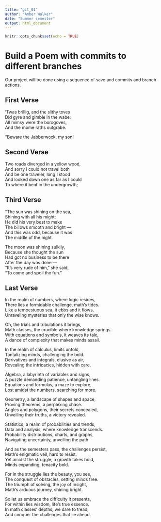 ```yaml
---
title: "git_01"
author: "Amber Walker"
date: "Summer semester"
output: html_document
---
```


```r
knitr::opts_chunk$set(echo = TRUE)
```
# Build a Poem with commits to different branches
Our project will be done using a sequence of save and commits and branch actions.
<!-- Do not modify or change any text in "!--" bracketed areas such as this --- these are instructions to
you, if you change any of this the git program will notice it and compromise your git merging strategy !-->

## First Verse 
<!--Put the first five lines of a poem by Lewis Carrol in this section!-->
’Twas brillig, and the slithy toves      
      Did gyre and gimble in the wabe:      
All mimsy were the borogoves,      
      And the mome raths outgrabe.      
       
“Beware the Jabberwock, my son!    
    
## Second Verse
<!--Put the first five lines of a poem by Robert Frost here!-->
Two roads diverged in a yellow wood,    
And sorry I could not travel both    
And be one traveler, long I stood    
And looked down one as far as I could    
To where it bent in the undergrowth;  
  
## Third Verse
<!--Put the first two verses of The Walrus and the Carpenter here!-->
"The sun was shining on the sea,    
      Shining with all his might:    
He did his very best to make    
      The billows smooth and bright —    
And this was odd, because it was    
      The middle of the night.    
    
The moon was shining sulkily,    
      Because she thought the sun    
Had got no business to be there    
      After the day was done —    
"It's very rude of him," she said,    
      "To come and spoil the fun."  
  
## Last Verse
<!--Put a short poem you created using chatGPT of 20 to 30 lines,here!-->
In the realm of numbers, where logic resides,    
There lies a formidable challenge, math's tides.     
Like a tempestuous sea, it ebbs and it flows,    
Unraveling mysteries that only the wise knows.    
    
Oh, the trials and tribulations it brings,    
Math classes, the crucible where knowledge springs.    
With equations and symbols, it weaves its tale,    
A dance of complexity that makes minds assail.    
    
In the realm of calculus, limits unfold,    
Tantalizing minds, challenging the bold.    
Derivatives and integrals, elusive as air,      
Revealing the intricacies, hidden with care.      
      
Algebra, a labyrinth of variables and signs,    
A puzzle demanding patience, untangling lines.    
Equations and formulas, a maze to explore,    
Lost amidst the numbers, searching for more.    
    
Geometry, a landscape of shapes and space,    
Proving theorems, a perplexing chase.    
Angles and polygons, their secrets concealed,    
Unveiling their truths, a victory revealed.    
    
Statistics, a realm of probabilities and trends,    
Data and analysis, where knowledge transcends.    
Probability distributions, charts, and graphs,    
Navigating uncertainty, unveiling the path.    
    
And as the semesters pass, the challenges persist,    
Math's enigmatic veil, hard to resist.    
Yet amidst the struggle, a growth takes hold,    
Minds expanding, tenacity bold.    
    
For in the struggle lies the beauty, you see,    
The conquest of obstacles, setting minds free.    
The triumph of solving, the joy of insight,    
Math's arduous journey, shining bright.    
    
So let us embrace the difficulty it presents,    
For within lies wisdom, life's true essence.    
In math classes' depths, we dare to tread,    
And conquer the challenges that lie ahead.  
  


